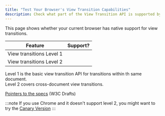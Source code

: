 ```yaml
---
title: "Test Your Browser's View Transition Capabilities"
description: Check what part of the View Transition API is supported by your browser
---
```



This page shows whether your current browser has native support for view transitions.

|Feature|Support?|
|-------|---------|
|View transitions Level 1|<span id="level1"/>|
|View transitions Level 2|<span id="level2"/>|

Level 1 is the basic view transition API for transitions within th same document.\
Level 2 covers cross-document view transitions.

[Pointers to the specs](/jotter/api/references/#w3c-drafts) (W3C Drafts)

:::note
If you use Chrome and it doesn't support level 2, you might want to try the [Canary Version]( https://www.google.com/chrome/canary/)
:::

<VT />

<style>{`
	#level1::before {
			content: 'Not supported';
		}
	#level2::before {
			content: 'Not supported';
		}

	@supports (view-transition-name: a) {
		#level1::before {
			content: 'Supported';
			background-color: lightgreen;
			color: black;
			display: inline-block;
			margin: auto;
			padding: 0.5ex 1ex;
			width: 100%;
		}
	}
	@supports (view-transition-class: b) {
		#level2::before {
			content: 'Supported';
			background-color: lightgreen;
			color: black;
			padding: 0.5ex 1ex;
		}
	}
`}</style>
